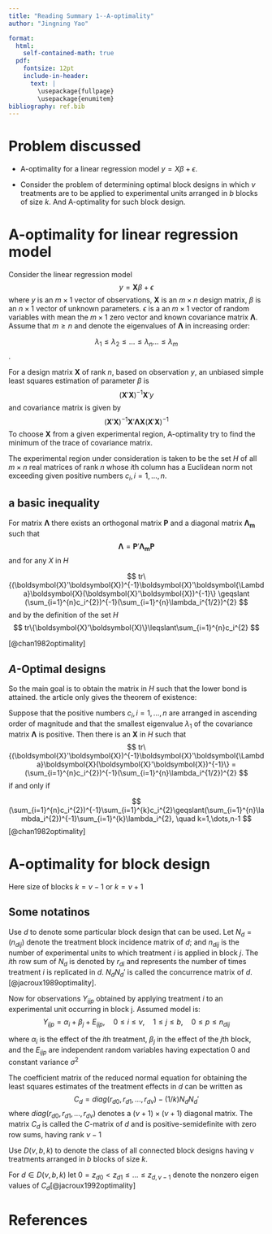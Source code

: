 ```yaml
---
title: "Reading Summary 1--A-optimality"
author: "Jingning Yao"

format: 
  html: 
    self-contained-math: true
  pdf: 
    fontsize: 12pt
    include-in-header:
      text: |
        \usepackage{fullpage}
        \usepackage{enumitem}
bibliography: ref.bib
---
```


# Problem discussed

- A-optimality for a linear regression model $y=X\beta + \epsilon$.

- Consider the problem of determining optimal block designs in which $\nu$ treatments are to  be applied to experimental units arranged in $b$ blocks of size $k$. And A-optimality for such block design.

# A-optimality for linear regression model
Consider the linear regression model
$$y=\textbf{X}\beta + \epsilon$$
where $y$ is an $m\times 1$ vector of observations, $\textbf{X}$ is an $m\times n$ design matrix, $\beta$ is an $n\times 1$ vector of unknown parameters. $\epsilon$ is a an $m\times 1$ vector of random variables with mean the $m\times 1$ zero vector and known covariance matrix $\boldsymbol{\Lambda}$. Assume that $m\geqslant n$ and denote the eigenvalues of $\boldsymbol{\Lambda}$ in increasing order: 

$$
\lambda_1\leqslant\lambda_2\leqslant\dots\leqslant\lambda_n\dots\leqslant\lambda_m
$$.

For a design matrix $\textbf{X}$ of rank $n$, based on observation $y$, an unbiased simple least squares estimation of parameter $\beta$ is 
$$
(\textbf{X}'\textbf{X})^{-1}\textbf{X}'y
$$
and covariance matrix is given by
$$
(\textbf{X}'\textbf{X})^{-1}\textbf{X}'\boldsymbol{\Lambda}\textbf{X}(\textbf{X}'\textbf{X})^{-1}
$$
 To choose $\textbf{X}$ from a given experimental region, A-optimality try to find the minimum of the trace of covariance matrix.

The experimental region under consideration is taken to be the set $H$ of all $m\times n$ real matrices of rank $n$ whose $i$th column has a Euclidean norm not exceeding given positive numbers $c_i, i=1,\dots,n$.

## a basic inequality

For matrix $\boldsymbol{\Lambda}$ there exists an orthogonal matrix $\boldsymbol{P}$ and a diagonal matrix $\boldsymbol{\Lambda_m}$ such that 
$$
\boldsymbol{\Lambda}=\boldsymbol{P}'\boldsymbol{\Lambda_m}\boldsymbol{P}
$$
and for any $X$ in $H$

$$
tr\{(\boldsymbol{X}'\boldsymbol{X})^{-1}\boldsymbol{X}'\boldsymbol{\Lambda}\boldsymbol{X}(\boldsymbol{X}'\boldsymbol{X})^{-1}\}
\geqslant
(\sum_{i=1}^{n}c_i^{2})^{-1}(\sum_{i=1}^{n}\lambda_i^{1/2})^{2}
$$
and by the definition of the set $H$
$$
tr\{\boldsymbol{X}'\boldsymbol{X}\}\leqslant\sum_{i=1}^{n}c_i^{2}
$$

[@chan1982optimality]



## $A$-Optimal designs
So the main goal is to obtain the matrix in $H$ such that the lower bond is attained. the article only gives the theorem of existence:

Suppose that the positive numbers $c_i,i=1,\dots,n$ are arranged in ascending order of magnitude and that the smallest eigenvalue $\lambda_1$ of the covariance matrix $\boldsymbol{\Lambda}$ is positive. Then there is an $\boldsymbol{X}$ in $H$ such that
$$
tr\{(\boldsymbol{X}'\boldsymbol{X})^{-1}\boldsymbol{X}'\boldsymbol{\Lambda}\boldsymbol{X}(\boldsymbol{X}'\boldsymbol{X})^{-1}\}
=
(\sum_{i=1}^{n}c_i^{2})^{-1}(\sum_{i=1}^{n}\lambda_i^{1/2})^{2}
$$
if and only if 

$$
(\sum_{i=1}^{n}c_i^{2})^{-1}\sum_{i=1}^{k}c_i^{2}\geqslant(\sum_{i=1}^{n}\lambda_i^{2})^{-1}\sum_{i=1}^{k}\lambda_i^{2}, \quad k=1,\dots,n-1
$$
[@chan1982optimality]


# A-optimality for block design
Here size of blocks $k= \nu -1$ or $k= \nu +1$

## Some notatinos

Use $d$ to denote some particular block design that can be used. Let $N_d=(n_{dij})$ denote the treatment block incidence matrix of $d$; and $n_{dij}$ is the number of experimental units to which treatment $i$ is applied in block $j$. The $i$th row sum of $N_d$ is denoted by $r_{di}$ and represents the number of times treatment $i$ is replicated in $d$. $N_dN_d'$ is called the concurrence matrix of $d$.[@jacroux1989optimality].

Now for observations $Y_{ijp}$ obtained by applying treatment $i$ to an experimental unit occurring in block j. Assumed model is:
$$
Y_{ijp}= \alpha_i+\beta_j+E_{ijp},\quad 0\leq i\leq\nu,\quad 1\leq j\leq b,\quad 0\leq p \leq n_{dij}
$$

where $\alpha_i$ is the effect of the $i$th treatment, $\beta_j$ in the effect of the $j$th block, and the $E_{ijp}$ are independent random variables having expectation 0 and constant variance $\sigma^2$

The coefficient matrix of the reduced normal equation for obtaining the least squares estimates of the treatment effects in $d$ can be written as 
$$
C_d=diag(r_{d0},r_{d1},\dots,r_{d\nu})-(1/k)N_dN_d'
$$
where $diag(r_{d0},r_{d1},\dots,r_{d\nu})$ denotes a $(\nu +1)\times(\nu+1)$ diagonal matrix. The matrix $C_d$ is called the $C$-matrix of $d$ and is positive-semidefinite with zero row sums, having rank $\nu-1$

Use $D(\nu,b,k)$ to denote the class of all connected block designs having $\nu$ treatments arranged in $b$ blocks of size $k$.

For $d\in D(\nu,b,k)$ let $0=z_{d0} < z_{d1}\leqslant\dots\leqslant z_{d,\nu-1}$ denote the nonzero eigen values of $C_d$[@jacroux1992optimality]

# References
